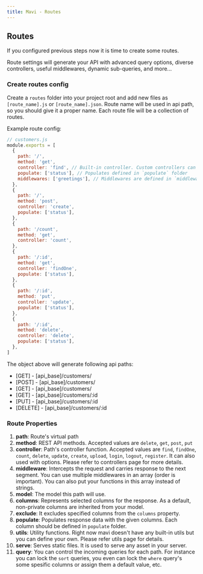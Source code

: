```yaml
---
title: Mavi - Routes
---
```


## Routes

If you configured previous steps now it is time to create some routes.

Route settings will generate your API with advanced query options, diverse controllers, useful middlewares, dynamic sub-queries, and more...

### Create routes config

Create a `routes` folder into your project root and add new files as `[route_name].js` or `[route_name].json`.
Route name will be used in api path, so you should give it a proper name. Each route file will be a collection of routes.

Example route config:

```js
// customers.js
module.exports = [
  {
    path: '/',
    method: 'get',
    controller: 'find', // Built-in controller. Custom controllers can be defined in `controllers` folder
    populate: ['status'], // Populates defined in `populate` folder
    middlewares: ['greetings'], // Middlewares are defined in `middlewares` folder
  },
  {
    path: '/',
    method: 'post',
    controller: 'create',
    populate: ['status'],
  },
  {
    path: '/count',
    method: 'get',
    controller: 'count',
  },
  {
    path: '/:id',
    method: 'get',
    controller: 'findOne',
    populate: ['status'],
  },
  {
    path: '/:id',
    method: 'put',
    controller: 'update',
    populate: ['status'],
  },
  {
    path: '/:id',
    method: 'delete',
    controller: 'delete',
    populate: ['status'],
  },
]
```

The object above will generate following api paths:

- [GET] - [api_base]/customers/
- [POST] - [api_base]/customers/
- [GET] - [api_base]/customers/
- [GET] - [api_base]/customers/:id
- [PUT] - [api_base]/customers/:id
- [DELETE] - [api_base]/customers/:id

### Route Properties

1. **path**: Route's virtual path
1. **method**: REST API methods. Accepted values are `delete`, `get`, `post`, `put`
1. **controller**: Path's controller function. Accepted values are `find`, `findOne`, `count`, `delete`, `update`, `create`, `upload`, `login`, `logout`, `register`. It can also used with options. Please refer to controllers page for more details.
1. **middleware**: Intercepts the request and carries response to the next segment. You can use multiple middlewares in an array (order is important). You can also put your functions in this array instead of strings.
1. **model**: The model this path will use.
1. **columns**: Represents selected columns for the response. As a default, non-private columns are inherited from your model.
1. **exclude**: It excludes specified columns from the `columns` property.
1. **populate**: Populates response data with the given columns. Each column should be defined in `populate` folder.
1. **utils**: Utility functions. Right now mavi doesn't have any built-in utils but you can define your own. Please refer utils page for details.
1. **serve**: Serves static files. It is used to serve any asset in your server.
1. **query**: You can control the incoming queries for each path. For instance you can lock the `sort` queries, you even can lock the `where` query's some spesific columns or assign them a default value, etc.
